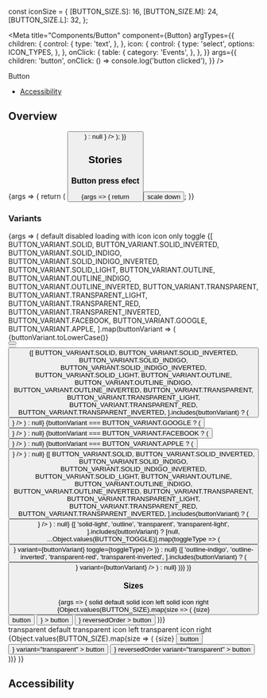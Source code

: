 const iconSize = {
  [BUTTON_SIZE.S]: 16,
  [BUTTON_SIZE.M]: 24,
  [BUTTON_SIZE.L]: 32,
};

<Meta
  title="Components/Button"
  component={Button}
  argTypes={{
    children: {
      control: {
        type: 'text',
      },
    },
    icon: {
      control: {
        type: 'select',
        options: ICON_TYPES,
      },
    },
    onClick: {
      table: {
        category: 'Events',
      },
    },
  }}
  args={{
    children: 'button',
    onClick: () => console.log('button clicked'),
  }}
/>

<PageHeader>Button</PageHeader>

- [Accessibility](#accessibility)

## Overview

<Canvas>
  <Story name="Default">
    {args => {
      return (
        <Button
          {...args}
          icon={
            args.icon ? (
              <Icon
                size={iconSize[args.size]}
                type={args.icon}
                color="adaptive"
              />
            ) : null
          }
        />
      );
    }}
  </Story>
</Canvas>

<ArgsTable story="Default" />

## Stories

### Button press efect

<Canvas>
  <Story name="PressEfect">
    {args => {
      return <Button onPressEffect="scale-down">scale down</Button>;
    }}
  </Story>
</Canvas>

### Variants

<Canvas>
  <Story name="Variants">
    {args => (
      <StoryVariantTable className="sg-button-stories-table">
        <thead>
          <tr>
            <th />
            <th>
              <Headline
                extraBold
                transform="uppercase"
                type="span"
                color="text-gray-40"
                size="medium"
              >
                default
              </Headline>
            </th>
            <th>
              <Headline
                extraBold
                transform="uppercase"
                type="span"
                color="text-gray-40"
                size="medium"
              >
                disabled
              </Headline>
            </th>
            <th>
              <Headline
                extraBold
                transform="uppercase"
                type="span"
                color="text-gray-40"
                size="medium"
              >
                loading
              </Headline>
            </th>
            <th>
              <Headline
                extraBold
                transform="uppercase"
                type="span"
                color="text-gray-40"
                size="medium"
              >
                with icon
              </Headline>
            </th>
            <th>
              <Headline
                extraBold
                transform="uppercase"
                type="span"
                color="text-gray-40"
                size="medium"
              >
                icon only
              </Headline>
            </th>
            <th>
              <Headline
                extraBold
                transform="uppercase"
                type="span"
                color="text-gray-40"
                size="medium"
              >
                toggle
              </Headline>
            </th>
          </tr>
        </thead>
        <tbody>
          {[
            BUTTON_VARIANT.SOLID,
            BUTTON_VARIANT.SOLID_INVERTED,
            BUTTON_VARIANT.SOLID_INDIGO,
            BUTTON_VARIANT.SOLID_INDIGO_INVERTED,
            BUTTON_VARIANT.SOLID_LIGHT,
            BUTTON_VARIANT.OUTLINE,
            BUTTON_VARIANT.OUTLINE_INDIGO,
            BUTTON_VARIANT.OUTLINE_INVERTED,
            BUTTON_VARIANT.TRANSPARENT,
            BUTTON_VARIANT.TRANSPARENT_LIGHT,
            BUTTON_VARIANT.TRANSPARENT_RED,
            BUTTON_VARIANT.TRANSPARENT_INVERTED,
            BUTTON_VARIANT.FACEBOOK,
            BUTTON_VARIANT.GOOGLE,
            BUTTON_VARIANT.APPLE,
          ].map(buttonVariant => (
            <tr
              style={{
                backgroundColor: [
                  'solid-inverted',
                  'solid-indigo-inverted',
                  'transparent-inverted',
                  'outline-inverted',
                ].includes(buttonVariant)
                  ? hex.black
                  : 'transparent',
              }}
              key={buttonVariant}
            >
              <td>
                <div
                  style={{
                    height: 40,
                    display: 'flex',
                    alignItems: 'center',
                  }}
                >
                  <Headline
                    extraBold
                    transform="uppercase"
                    type="span"
                    color={
                      [
                        'solid-inverted',
                        'solid-indigo-inverted',
                        'transparent-inverted',
                        'outline-inverted',
                      ].includes(buttonVariant)
                        ? 'text-white'
                        : 'text-gray-40'
                    }
                    size="medium"
                  >
                    {buttonVariant.toLowerCase()}
                  </Headline>
                </div>
              </td>
              <td>
                <div>
                  <Button {...args} variant={buttonVariant} />
                </div>
              </td>
              <td>
                <Button {...args} variant={buttonVariant} disabled />
              </td>
              <td>
                <Button {...args} variant={buttonVariant} loading />
              </td>
              <td>
                {[
                  BUTTON_VARIANT.SOLID,
                  BUTTON_VARIANT.SOLID_INVERTED,
                  BUTTON_VARIANT.SOLID_INDIGO,
                  BUTTON_VARIANT.SOLID_INDIGO_INVERTED,
                  BUTTON_VARIANT.SOLID_LIGHT,
                  BUTTON_VARIANT.OUTLINE,
                  BUTTON_VARIANT.OUTLINE_INDIGO,
                  BUTTON_VARIANT.OUTLINE_INVERTED,
                  BUTTON_VARIANT.TRANSPARENT,
                  BUTTON_VARIANT.TRANSPARENT_LIGHT,
                  BUTTON_VARIANT.TRANSPARENT_RED,
                  BUTTON_VARIANT.TRANSPARENT_INVERTED,
                ].includes(buttonVariant) ? (
                  <Button
                    {...args}
                    variant={buttonVariant}
                    icon={
                      <Icon type={ICON_TYPES.HEART_OUTLINED} color="adaptive" />
                    }
                  />
                ) : null}
                {buttonVariant === BUTTON_VARIANT.GOOGLE ? (
                  <Button
                    {...args}
                    variant={buttonVariant}
                    icon={<Icon type={ICON_TYPES.GOOGLE} color="adaptive" />}
                  />
                ) : null}
                {buttonVariant === BUTTON_VARIANT.FACEBOOK ? (
                  <Button
                    {...args}
                    variant={buttonVariant}
                    icon={<Icon type={ICON_TYPES.FACEBOOK} color="adaptive" />}
                  />
                ) : null}
                {buttonVariant === BUTTON_VARIANT.APPLE ? (
                  <Button
                    {...args}
                    variant={buttonVariant}
                    icon={<Icon type={ICON_TYPES.APPLE} color="adaptive" />}
                  />
                ) : null}
              </td>
              <td>
                {[
                  BUTTON_VARIANT.SOLID,
                  BUTTON_VARIANT.SOLID_INVERTED,
                  BUTTON_VARIANT.SOLID_INDIGO,
                  BUTTON_VARIANT.SOLID_INDIGO_INVERTED,
                  BUTTON_VARIANT.SOLID_LIGHT,
                  BUTTON_VARIANT.OUTLINE,
                  BUTTON_VARIANT.OUTLINE_INDIGO,
                  BUTTON_VARIANT.OUTLINE_INVERTED,
                  BUTTON_VARIANT.TRANSPARENT,
                  BUTTON_VARIANT.TRANSPARENT_LIGHT,
                  BUTTON_VARIANT.TRANSPARENT_RED,
                  BUTTON_VARIANT.TRANSPARENT_INVERTED,
                ].includes(buttonVariant) ? (
                  <Button
                    {...args}
                    variant={buttonVariant}
                    iconOnly
                    icon={
                      <Icon type={ICON_TYPES.HEART_OUTLINED} color="adaptive" />
                    }
                  />
                ) : null}
              </td>
              <td>
                {[
                  'solid-light',
                  'outline',
                  'transparent',
                  'transparent-light',
                ].includes(buttonVariant)
                  ? [null, ...Object.values(BUTTON_TOGGLE)].map(toggleType => (
                      <div style={{marginBottom: '15px'}} key={toggleType}>
                        <Button
                          {...args}
                          icon={
                            <Icon type={ICON_TYPES.HEART} color="adaptive" />
                          }
                          variant={buttonVariant}
                          toggle={toggleType}
                        />
                      </div>
                    ))
                  : null}
                {[
                  'outline-indigo',
                  'outline-inverted',
                  'transparent-red',
                  'transparent-inverted',
                ].includes(buttonVariant) ? (
                  <div style={{marginBottom: '15px'}} key={buttonVariant}>
                    <Button
                      {...args}
                      icon={<Icon type={ICON_TYPES.HEART} color="adaptive" />}
                      variant={buttonVariant}
                    />
                  </div>
                ) : null}
              </td>
            </tr>
          ))}
        </tbody>
      </StoryVariantTable>
    )}
  </Story>
</Canvas>

### Sizes

<Canvas>
  <Story name="Sizes">
    {args => (
      <StoryVariantTable>
        <tbody>
          <tr>
            <td>
              <StoryVariantTable>
                <tbody>
                  <tr>
                    <td />
                    <td>
                      <Headline
                        extraBold
                        transform="uppercase"
                        type="span"
                        color="text-gray-40"
                        size="medium"
                      >
                        solid default
                      </Headline>
                    </td>
                    <td>
                      <Headline
                        extraBold
                        transform="uppercase"
                        type="span"
                        color="text-gray-40"
                        size="medium"
                      >
                        solid icon left
                      </Headline>
                    </td>
                    <td>
                      <Headline
                        extraBold
                        transform="uppercase"
                        type="span"
                        color="text-gray-40"
                        size="medium"
                      >
                        solid icon right
                      </Headline>
                    </td>
                  </tr>
                  {Object.values(BUTTON_SIZE).map(size => (
                    <tr key={size}>
                      <td>
                        <Headline
                          extraBold
                          transform="uppercase"
                          type="span"
                          color="text-gray-40"
                          size="medium"
                        >
                          {size}
                        </Headline>
                      </td>
                      <td>
                        <Button {...args} size={size}>
                          button
                        </Button>
                      </td>
                      <td>
                        <Button
                          {...args}
                          size={size}
                          icon={
                            <Icon type={ICON_TYPES.ANSWER} color="adaptive" />
                          }
                        >
                          button
                        </Button>
                      </td>
                      <td>
                        <Button
                          {...args}
                          size={size}
                          icon={
                            <Icon type={ICON_TYPES.ANSWER} color="adaptive" />
                          }
                          reversedOrder
                        >
                          button
                        </Button>
                      </td>
                    </tr>
                  ))}
                  <tr>
                    <td>
                      <div style={{height: '50px'}} />
                    </td>
                  </tr>
                  <tr>
                    <td />
                    <td>
                      <Headline
                        extraBold
                        transform="uppercase"
                        type="span"
                        color="text-gray-40"
                        size="medium"
                      >
                        transparent default
                      </Headline>
                    </td>
                    <td>
                      <Headline
                        extraBold
                        transform="uppercase"
                        type="span"
                        color="text-gray-40"
                        size="medium"
                      >
                        transparent icon left
                      </Headline>
                    </td>
                    <td>
                      <Headline
                        extraBold
                        transform="uppercase"
                        type="span"
                        color="text-gray-40"
                        size="medium"
                      >
                        transparent icon right
                      </Headline>
                    </td>
                  </tr>
                  {Object.values(BUTTON_SIZE).map(size => (
                    <tr key={size}>
                      <td>
                        <Headline
                          extraBold
                          transform="uppercase"
                          type="span"
                          color="text-gray-40"
                          size="medium"
                        >
                          {size}
                        </Headline>
                      </td>
                      <td>
                        <Button {...args} size={size} variant="transparent">
                          button
                        </Button>
                      </td>
                      <td>
                        <Button
                          {...args}
                          size={size}
                          icon={
                            <Icon type={ICON_TYPES.ANSWER} color="adaptive" />
                          }
                          variant="transparent"
                        >
                          button
                        </Button>
                      </td>
                      <td>
                        <Button
                          {...args}
                          size={size}
                          icon={
                            <Icon type={ICON_TYPES.ANSWER} color="adaptive" />
                          }
                          reversedOrder
                          variant="transparent"
                        >
                          button
                        </Button>
                      </td>
                    </tr>
                  ))}
                </tbody>
              </StoryVariantTable>
            </td>
          </tr>
        </tbody>
      </StoryVariantTable>
    )}
  </Story>
</Canvas>

## Accessibility

<ButtonA11y />
